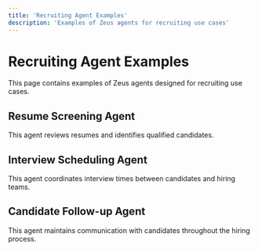 ```yaml
---
title: 'Recruiting Agent Examples'
description: 'Examples of Zeus agents for recruiting use cases'
---
```


# Recruiting Agent Examples

This page contains examples of Zeus agents designed for recruiting use cases.

## Resume Screening Agent

This agent reviews resumes and identifies qualified candidates.

## Interview Scheduling Agent

This agent coordinates interview times between candidates and hiring teams.

## Candidate Follow-up Agent

This agent maintains communication with candidates throughout the hiring process. 